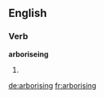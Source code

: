 ==English==

===Verb===
'''arboriseing'''

# {{present participle of|arborise}}

[[de:arborising]]
[[fr:arborising]]